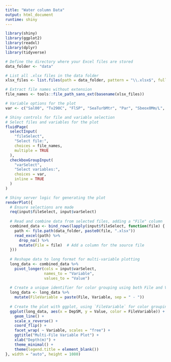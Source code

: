 ```yaml
---
title: "Water column Data"
output: html_document
runtime: shiny
---
```


```r
library(shiny)
library(ggplot2)
library(readxl)
library(dplyr)
library(tidyverse)

# Define the directory where your Excel files are stored
data_folder <- "data"

# List all .xlsx files in the data folder
xlsx_files <- list.files(path = data_folder, pattern = "\\.xlsx$", full.names = TRUE)

# Extract file names without extension
file_names <- tools::file_path_sans_ext(basename(xlsx_files))

# Variable options for the plot
var <- c("Sal00", "Tv290C", "FlSP", "SeaTurbMtr", "Par", "Sbeox0Mm/L", "Sbeox0PS")
```

```r
# Shiny controls for file and variable selection
# Select files and variables for the plot
fluidPage(
  selectInput(
    "fileSelect",
    "Select file:",
    choices = file_names,
    multiple = TRUE
  ),
  checkboxGroupInput(
    "varSelect",
    "Select variables:",
    choices = var,
    inline = TRUE
  )
)
```

```r
# Shiny server logic for generating the plot
renderPlot({
  # Ensure selections are made
  req(input$fileSelect, input$varSelect)
  
  # Read and combine data from selected files, adding a "File" column
  combined_data <- bind_rows(lapply(input$fileSelect, function(file) {
    path <- file.path(data_folder, paste0(file, ".xlsx"))
    read_excel(path) %>%
      drop_na() %>%
      mutate(File = file)  # Add a column for the source file
  }))
  
  # Reshape data to long format for multi-variable plotting
  long_data <- combined_data %>%
    pivot_longer(cols = input$varSelect,
                 names_to = "Variable",
                 values_to = "Value")
  
  # Create a unique identifier for color grouping using both File and Variable
  long_data <- long_data %>%
    mutate(FileVariable = paste(File, Variable, sep = " - "))
  
  # Create the plot with ggplot, using `FileVariable` for color grouping
  ggplot(long_data, aes(x = DepSM, y = Value, color = FileVariable)) +
    geom_line() +
    scale_x_reverse() +
    coord_flip() +
    facet_wrap( ~ Variable, scales = "free") +
    ggtitle("Multi-File Variable Plot") +
    xlab("Depth(m)") +
    theme_minimal() +
    theme(legend.title = element_blank())
}, width = "auto", height = 1080)
```

